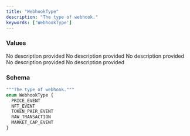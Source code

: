 ```yaml
---
title: "WebhookType"
description: "The type of webhook."
keywords: ['WebhookType']
---
```


### Values

<ResponseField name="PRICE_EVENT" type="enum">
  No description provided
</ResponseField>

<ResponseField name="NFT_EVENT" type="enum">
  No description provided
</ResponseField>

<ResponseField name="TOKEN_PAIR_EVENT" type="enum">
  No description provided
</ResponseField>

<ResponseField name="RAW_TRANSACTION" type="enum">
  No description provided
</ResponseField>

<ResponseField name="MARKET_CAP_EVENT" type="enum">
  No description provided
</ResponseField>

### Schema


```graphql 
"""The type of webhook."""
enum WebhookType {
  PRICE_EVENT
  NFT_EVENT
  TOKEN_PAIR_EVENT
  RAW_TRANSACTION
  MARKET_CAP_EVENT
}
```
